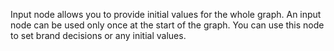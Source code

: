 Input node allows you to provide initial values for the whole graph. An input node can be used only once at the start of the graph.
You can use this node to set brand decisions or any initial values.

